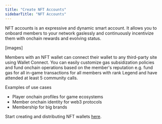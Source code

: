 ```yaml
---
title: "Create NFT Accounts"
sidebarTitle: "NFT Accounts"
---
```


NFT accounts is an expressive and dynamic smart account. It allows you to onboard members to your network gaslessly and continuously incentivize them with onchain rewards and evolving status. 

[images]

Members with an NFT wallet can connect their wallet to any third-party site using Wallet Connect. You can easily customize gas subsidization policies and fund onchain operations based on the member's reputation e.g. fund gas for all in-game transactions for all members with rank Legend and have attended at least 5 community calls.

Examples of use cases

- Player onchain profiles for game ecosystems
- Member onchain identity for web3 protocols
- Membership for big brands

Start creating and distributing NFT wallets [here](https://groupos.xyz/collection/new?step=general).

